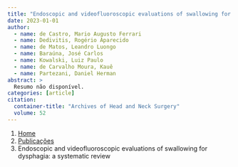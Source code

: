 ```yaml
---
title: "Endoscopic and videofluoroscopic evaluations of swallowing for dysphagia: a systematic review"
date: 2023-01-01
author:
  - name: de Castro, Mario Augusto Ferrari
  - name: Dedivitis, Rogério Aparecido
  - name: de Matos, Leandro Luongo
  - name: Baraúna, José Carlos
  - name: Kowalski, Luiz Paulo
  - name: de Carvalho Moura, Kauê
  - name: Partezani, Daniel Herman
abstract: > 
  Resumo não disponível.
categories: [article]
citation: 
  container-title: "Archives of Head and Neck Surgery"
  volume: 52
---
```


```{=html}
<nav aria-label="breadcrumb">
  <ol class="breadcrumb">
    <li class="breadcrumb-item"><a href="../../index.html">Home</a></li>
    <li class="breadcrumb-item"><a href="../index.html">Publicações</a></li>
    <li class="breadcrumb-item active" aria-current="page">Endoscopic and videofluoroscopic evaluations of swallowing for dysphagia: a systematic review</li>
  </ol>
</nav>
```
